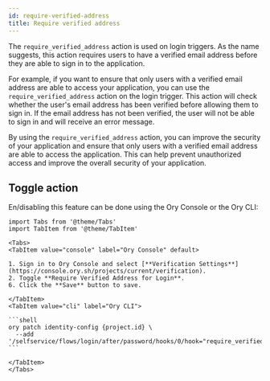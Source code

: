 ```yaml
---
id: require-verified-address
title: Require verified address
---
```


The `require_verified_address` action is used on login triggers. As the name suggests, this action requires users to have a
verified email address before they are able to sign in to the application.

For example, if you want to ensure that only users with a verified email address are able to access your application, you can use
the `require_verified_address` action on the login trigger. This action will check whether the user's email address has been
verified before allowing them to sign in. If the email address has not been verified, the user will not be able to sign in and
will receive an error message.

By using the `require_verified_address` action, you can improve the security of your application and ensure that only users with a
verified email address are able to access the application. This can help prevent unauthorized access and improve the overall
security of your application.

## Toggle action

En/disabling this feature can be done using the Ory Console or the Ory CLI:

````mdx-code-block
import Tabs from '@theme/Tabs'
import TabItem from '@theme/TabItem'

<Tabs>
<TabItem value="console" label="Ory Console" default>

1. Sign in to Ory Console and select [**Verification Settings**](https://console.ory.sh/projects/current/verification).
2. Toggle **Require Verified Address for Login**.
6. Click the **Save** button to save.

</TabItem>
<TabItem value="cli" label="Ory CLI">

```shell
ory patch identity-config {project.id} \
  --add '/selfservice/flows/login/after/password/hooks/0/hook="require_verified_address"'
```

</TabItem>
</Tabs>
````
